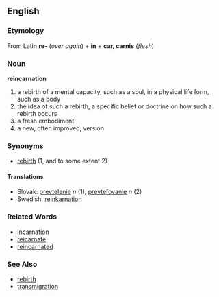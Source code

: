 == English ==
=== Etymology ===
From Latin '''re-''' ('' over again'') + '''in''' + '''car, carnis''' (''flesh'')
=== Noun ===
'''reincarnation'''
# a rebirth of a mental capacity, such as a soul, in a physical life form, such as a body
# the idea of such a rebirth, a specific belief or doctrine on how such a rebirth occurs
# a fresh embodiment
# a new, often improved, version
=== Synonyms ===
* [[rebirth]] (1, and to some extent 2)
==== Translations ====
*Slovak: [[prevtelenie#Slovak|prevtelenie]] ''n'' (1), [[prevteľovanie]] ''n'' (2)
*Swedish: [[reinkarnation]]

=== Related Words ===
* [[incarnation]]
* [[reicarnate]]
* [[reincarnated]]
=== See Also ===
* [[rebirth]]
* [[transmigration]]